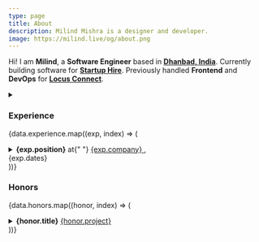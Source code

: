 ```yaml
---
type: page
title: About
description: Milind Mishra is a designer and developer.
image: https://milind.live/og/about.png
---
```



<Head>
  <title>Milind Mishra</title>
</Head>

Hi! I am **Milind**, a **Software Engineer** based in [**Dhanbad, India**](https://g.co/kgs/xSZ839). Currently building software for [**Startup Hire**](https://turbo-startuphire.vercel.app). Previously handled **Frontend** and **DevOps** for [**Locus Connect**](https://locusconnect.com).

<Banner />

<GithubCalenderComponent username="thatbeautifuldream" />

<LeetcodeStats username="thatbeautifuldream" />

<details><summary children="Resume"/>

<style jsx>{`
  summary:not(:focus-visible):focus {
    outline: none;
  }
`}</style>

### Experience

{data.experience.map((exp, index) => (

<li key={index}>
  <strong>{exp.position}</strong> at{" "}
  <a href={exp.company_link} target="_blank" rel="noopener noreferrer">
    {exp.company}
  </a>
  , <div className="dates">{exp.dates}</div>
</li>
))}

### Honors

{data.honors.map((honor, index) => (

<li key={index}>
  <strong>{honor.title}</strong>
  <a href={honor.project_link} target="_blank" rel="noopener noreferrer">
    {honor.project}
  </a>
</li>
))}

</details>

<Sign />
